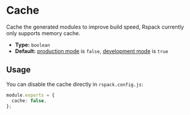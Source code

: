 # Cache

Cache the generated modules to improve build speed, Rspack currently only supports memory cache.

- **Type:** `boolean`
- **Default:** [production mode](config/mode#production) is `false`, [development mode](config/mode#development) is `true`

## Usage

You can disable the cache directly in `rspack.config.js`:

```ts title="rspack.config.js"
module.exports = {
  cache: false,
};
```
